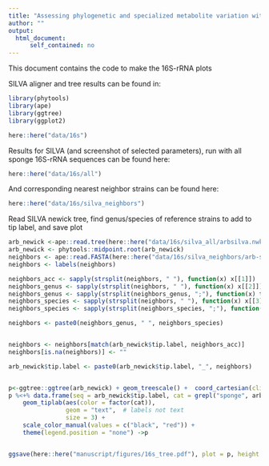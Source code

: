 ```yaml
--- 
title: "Assessing phylogenetic and specialized metabolite variation within the *E. fragilis* culturable microbiome with MALDI-TOF MS and IDBac"
author: ""
output: 
  html_document:
      self_contained: no
---
```


This document contains the code to make the 16S-rRNA plots

SILVA aligner and tree results can be found in:


```r
library(phytools)
library(ape)
library(ggtree)
library(ggplot2)
```


```r
here::here("data/16s")
```
Results for SILVA (and screenshot of selected parameters), run with all sponge 16S-rRNA sequences can be found here:
```r
here::here("data/16s/all")
```
And corresponding nearest neighbor strains can be found here:
```r
here::here("data/16s/silva_neighbors")
```

Read SILVA newick tree, find genus/species of reference strains to add to tip label, and save plot
```r
arb_newick <-ape::read.tree(here::here("data/16s/silva_all/arbsilva.nwk"))
arb_newick <- phytools::midpoint.root(arb_newick)
neighbors <- ape::read.FASTA(here::here("data/16s/silva_neighbors/arb-silva.de_2020-07-17_id856269_tax_silva.fasta"))
neighbors <- labels(neighbors)

neighbors_acc <- sapply(strsplit(neighbors, " "), function(x) x[[1]])
neighbors_genus <- sapply(strsplit(neighbors, " "), function(x) x[[2]])
neighbors_genus <- sapply(strsplit(neighbors_genus, ";"), function(x) tail(x, 1))
neighbors_species <- sapply(strsplit(neighbors, " "), function(x) x[[3]])
neighbors_species <- sapply(strsplit(neighbors_species, ";"), function(x) tail(x, 1))

neighbors <- paste0(neighbors_genus, " ", neighbors_species)


neighbors <- neighbors[match(arb_newick$tip.label, neighbors_acc)]
neighbors[is.na(neighbors)] <- ""

arb_newick$tip.label <- paste0(arb_newick$tip.label, "_", neighbors)


p<-ggtree::ggtree(arb_newick) + geom_treescale() +  coord_cartesian(clip = 'off') + theme_tree2(plot.margin=margin(6, 200, 6, 6))
p %<+% data.frame(seq = arb_newick$tip.label, cat = grepl("sponge", arb_newick$tip.label)) + 
    geom_tiplab(aes(color = factor(cat)),
                geom = "text",  # labels not text
                size = 3) + 
    scale_color_manual(values = c("black", "red")) + 
    theme(legend.position = "none") ->p


ggsave(here::here("manuscript/figures/16s_tree.pdf"), plot = p, height = 11, width = 7, units = "in")
```

